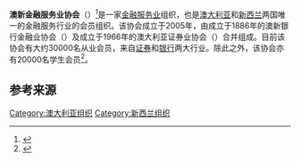 '''澳新金融服务业协会'''（{{Lang|en|Financial Services Institute of Australasia (FINSIA)}}）<ref>{{cite web |author1=Hannah Wootton |title=FINSIA launches professional qualification in banking |url=https://www.moneymanagement.com.au/news/financial-planning/finsia-launches-professional-qualification-banking |publisher=Money Management |accessdate=2018-08-06 |archive-date=2020-08-12 |archive-url=https://web.archive.org/web/20200812214250/https://www.moneymanagement.com.au/news/financial-planning/finsia-launches-professional-qualification-banking |dead-url=no }}</ref>是一家[[金融|金融]][[服务业|服务业]]组织，也是[[澳大利亚|澳大利亚]]和[[新西兰|新西兰]]两国唯一的金融服务行业的会员组织。该协会成立于2005年，由成立于1886年的澳新银行金融业协会（{{Lang|en|Australasian Institute of Banking and Finance}}）及成立于1966年的澳大利亚证券业协会（{{Lang|en|Securities Institute of Australia}}）合并组成。目前该协会有大约30000名从业会员，来自[[证券|证券]]和[[银行|银行]]两大行业。除此之外，该协会亦有20000名学生会员<ref>{{cite web |author1=台灣銀行家雜誌 |title=這個國家免牌照、免審查監理沙盒 孵出金融科技創新 |url=https://www.cmmedia.com.tw/home/articles/10417 |accessdate=2018-08-06 |archive-date=2018-08-06 |archive-url=https://web.archive.org/web/20180806145614/https://www.cmmedia.com.tw/home/articles/10417 |dead-url=no }}</ref>。

==参考来源==
{{reflist}}
{{finance-stub}}

[[Category:澳大利亚组织|Category:澳大利亚组织]]
[[Category:新西兰组织|Category:新西兰组织]]